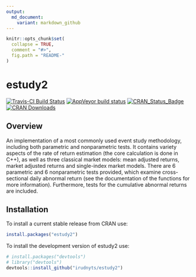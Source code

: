 ```yaml
---
output:
  md_document:
    variant: markdown_github
---
```


<!-- README.md is generated from README.Rmd. Please edit that file -->

```r
knitr::opts_chunk$set(
  collapse = TRUE,
  comment = "#>",
  fig.path = "README-"
)
```

# estudy2

[![Travis-CI Build Status](https://travis-ci.org/irudnyts/estudy2.svg?branch=master)](https://travis-ci.org/irudnyts/estudy2.svg?branch=master)
[![AppVeyor build status](https://ci.appveyor.com/api/projects/status/github/irudnyts/estudy2?branch=master&svg=true)](https://ci.appveyor.com/project/irudnyts/estudy2)
[![CRAN\_Status\_Badge](http://www.r-pkg.org/badges/version/estudy2)](https://cran.r-project.org/package=estudy2)
[![CRAN Downloads](http://cranlogs.r-pkg.org/badges/grand-total/estudy2?color=brightgreen)](http://cranlogs.r-pkg.org/badges/grand-total/estudy2?color=brightgreen)

## Overview

An implementation of a most commonly used event study methodology,
including both parametric and nonparametric tests. It contains variety
aspects of the rate of return estimation (the core calculation is done in
C++), as well as three classical market models: mean adjusted returns,
market adjusted returns and single-index market models. There are 6
parametric and 6 nonparametric tests provided, which examine
cross-sectional daily abnormal return (see the documentation of the
functions for more information). Furthermore, tests for the cumulative
abnormal returns are included.

## Installation

To install a current stable release from CRAN use: 

```r
install.packages("estudy2")
```


To install the development version of estudy2 use:

```r
# install.packages("devtools")
# library("devtools")
devtools::install_github("irudnyts/estudy2")
```
